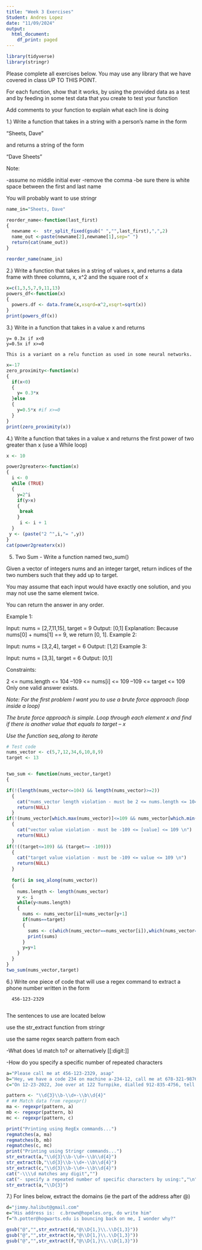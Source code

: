 ---
title: "Week 3 Exercises"
Student: Andres Lopez
date: "11/09/2024"
output:
  html_document:
    df_print: paged
---
```{R}
library(tidyverse)
library(stringr)
```
Please complete all exercises below. You may use any library that we have covered in class UP TO THIS POINT. 

For each function,  show that it works, by using the provided data as a test
and by feeding in some test data that you create to test your function

Add comments to your function to explain what each line is doing

1.) Write a function that takes in a string with a person's name in the form

"Sheets, Dave"

and returns a string of the form

"Dave Sheets"

Note:

-assume no middle initial ever
-remove the comma
-be sure there is white space between the first and last name

You will probably want to use stringr

```{R}
name_in="Sheets, Dave"

reorder_name<-function(last_first)
{
  newname <-  str_split_fixed(gsub(" ","",last_first),",",2)
  name_out <-paste(newname[2],newname[1],sep=" ")
  return(cat(name_out))
}

reorder_name(name_in)

```

2.) Write a function that takes in a string of values x, and returns a data frame
with three columns,  x, x^2 and the square root of x

```{R}
x=c(1,3,5,7,9,11,13)
powers_df<-function(x)
{
  powers.df <- data.frame(x,xsqrd=x^2,xsqrt=sqrt(x))
}
print(powers_df(x))

```


3.) Write in a function that takes in a value x and returns
    
    y= 0.3x if x<0
    y=0.5x if x>=0
    
    This is a variant on a relu function as used in some neural networks.
```{R}
x=-17
zero_proximity<-function(x)
{
  if(x<0)
  {
    y= 0.3*x 
  }else
  {
    y=0.5*x #if x>=0
  }
}
print(zero_proximity(x))

```
4.) Write a function that takes in a value x and returns the first power of two
greater than x  (use a While loop)
```{R}
x <- 10

power2greaterx<-function(x)
{
  i <- 0
  while (TRUE) 
  {
    y=2^i
    if(y>x)
    {
     break
    }
     i <- i + 1
  }
 y <- (paste("2 ^",i,"= ",y))
}
cat(power2greaterx(x))

```

5) Two Sum - Write a function named two_sum()

Given a vector of integers nums and an integer target, return indices of the two numbers such that they add up to target.

You may assume that each input would have exactly one solution, and you may not use the same element twice.

You can return the answer in any order.

Example 1:

Input: nums = [2,7,11,15], target = 9
Output: [0,1]
Explanation: Because nums[0] + nums[1] == 9, we return [0, 1].
Example 2:

Input: nums = [3,2,4], target = 6
Output: [1,2]
Example 3:

Input: nums = [3,3], target = 6
Output: [0,1]

Constraints:

2 <= nums.length <= 104
–109 <= nums[i] <= 109
–109 <= target <= 109
Only one valid answer exists.
 

*Note: For the first problem I want you to use a brute force approach (loop inside a loop)* 

*The brute force approach is simple. Loop through each element x and find if there is another value that equals to target – x*

*Use the function seq_along to iterate*


```{R}
# Test code
nums_vector <- c(5,7,12,34,6,10,8,9)
target <- 13


two_sum <- function(nums_vector,target)
{

if(!(length(nums_vector<=104) && length(nums_vector)>=2))
  {
    cat("nums_vector length violation - must be 2 <= nums.length <= 104 \n")
    return(NULL)
  }
if(!(nums_vector[which.max(nums_vector)]<=109 && nums_vector[which.min(nums_vector)]>= -109))
  {
    cat("vector value violation - must be -109 <= [value] <= 109 \n")
    return(NULL)
  }
if(!((target<=109) && (target>= -109)))
  {
    cat("target value violation - must be -109 <= value <= 109 \n")
    return(NULL)
  }
  
  for(i in seq_along(nums_vector))
  {
    nums.length <- length(nums_vector)
    y <- i
    while(y<nums.length)
    {
      nums <- nums_vector[i]+nums_vector[y+1]
      if(nums==target)
      {
        sums <- c(which(nums_vector==nums_vector[i]),which(nums_vector==nums_vector[y+1]))
        print(sums)
      }
      y=y+1
    }
  }
}
two_sum(nums_vector,target)
```

6.) Write one piece of code that will use a regex command to extract a phone
number written in the form

      456-123-2329
      
The sentences to use are located below

use the str_extract function from stringr

use the same regex search pattern from each

-What does \\d match to?  or alternatively [[:digit:]]

-How do you specify a specific number of repeated characters

```{R}
a="Please call me at 456-123-2329, asap"
b="Hey, we have a code 234 on machine a-234-12, call me at 678-321-98766"
c="On 12-23-2022, Joe over at 122 Turnpike, dialled 912-835-4756, tell me by 9:02 pm Wed"

pattern <- "\\d{3}\\b-\\d+-\\b\\d{4}"
# ## Match data from regexpr()
ma <- regexpr(pattern, a)
mb <- regexpr(pattern, b)
mc <- regexpr(pattern, c)

print("Printing using RegEx commands...")
regmatches(a, ma)
regmatches(b, mb)
regmatches(c, mc)
print("Printing using Stringr commands...")
str_extract(a,"\\d{3}\\b-\\d+-\\b\\d{4}")
str_extract(b,"\\d{3}\\b-\\d+-\\b\\d{4}")
str_extract(c,"\\d{3}\\b-\\d+-\\b\\d{4}")
cat("-\\\\d matches any digit","")
cat("- specify a repeated number of specific characters by using:","\n"," \\D{x} where x is a number of how many specific repeated characters - e.g. ","\n")
str_extract(a,"\\D{3}")

```

7.)  For lines below,  extract the domains (ie the part of the address after @)

```{R}
d="jimmy.halibut@gmail.com"
e="His address is:  c.brown@hopeles.org, do write him"
f="h.potter@hogwarts.edu is bouncing back on me, I wonder why?"

gsub("@","",str_extract(d,"@\\D{1,}\\.\\D{1,3}"))
gsub("@","",str_extract(e,"@\\D{1,}\\.\\D{1,3}"))
gsub("@","",str_extract(f,"@\\D{1,}\\.\\D{1,3}"))
```



